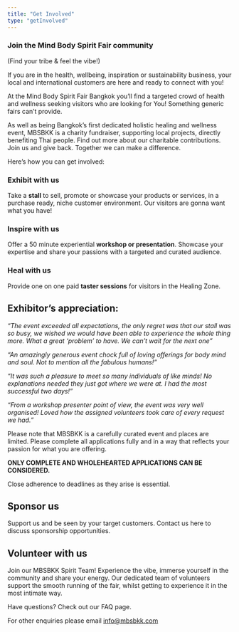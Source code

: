 ```yaml
---
title: "Get Involved"
type: "getInvolved"
---
```



### Join the Mind Body Spirit Fair community

(Find your tribe & feel the vibe!)

If you are in the health, wellbeing, inspiration or sustainability business, your local and international customers are here and ready to connect with you!

At the Mind Body Spirit Fair Bangkok you’ll find a targeted crowd of health and wellness seeking visitors who are looking for You! Something generic fairs can’t provide.

As well as being Bangkok’s first dedicated holistic healing and wellness event, MBSBKK is a charity fundraiser, supporting local projects, directly benefiting Thai people. Find out more about our charitable contributions. Join us and give back. Together we can make a difference.

Here’s how you can get involved:

### Exhibit with us

Take a **stall** to sell, promote or showcase your products or services, in a purchase ready, niche customer environment. Our visitors are gonna want what you have!

### Inspire with us

Offer a 50 minute experiential **workshop or presentation**. Showcase your expertise and share your passions with a targeted and curated audience.

### Heal with us

Provide one on one paid **taster sessions** for visitors in the Healing Zone.

## Exhibitor’s appreciation:

_“The event exceeded all expectations, the only regret was that our stall was so busy, we wished we would have been able to experience the whole thing more. What a great ‘problem’ to have. We can’t wait for the next one”_

_“An amazingly generous event chock full of loving offerings for body mind and soul. Not to mention all the fabulous humans!”_

_“It was such a pleasure to meet so many individuals of like minds! No explanations needed they just got where we were at. I had the most successful two days!”_

_“From a workshop presenter point of view, the event was very well organised! Loved how the assigned volunteers took care of every request we had.”_

<OutButton path="google.com" text="Apply Now" />

Please note that MBSBKK is a carefully curated event and places are limited. Please complete all applications fully and in a way that reflects your passion for what you are offering.

**ONLY COMPLETE AND WHOLEHEARTED APPLICATIONS CAN BE CONSIDERED.**

Close adherence to deadlines as they arise is essential.

## Sponsor us

Support us and be seen by your target customers. Contact us here to discuss sponsorship opportunities.

<OutButton path="mailto:info@mbsbkk.com" text="Sponsor Us" />

## Volunteer with us

Join our MBSBKK Spirit Team! Experience the vibe, immerse yourself in the community and share your energy. Our dedicated team of volunteers support the smooth running of the fair, whilst getting to experience it in the most intimate way.

<OutButton path="https://goo.gl/forms/ALHLQ1i6y7nNEBpb2" text="Volunteer" />

Have questions? Check out our FAQ page.

For other enquiries please email <span><a href="mailto:info@mbsbkk.com">info@mbsbkk.com</a></span>
